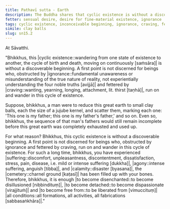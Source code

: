 ```yaml
---
title: Pathavī sutta - Earth
description: The Buddha shares that cyclic existence is without a discoverable beginning using an analogy of clay balls made from the earth.
fetter: sensual desire, desire for fine-material existence, ignorance
tags: cyclic existence, inconceivable beginning, ignorance, craving, fetter, father, earth, clay, jujube, disenchantment, detachment, liberation, sn, sn12-21, sn15
simile: clay balls
slug: sn15.2
---
```


At Sāvatthi.

"Bhikkhus, this |cyclic existence::wandering from one state of existence to another, the cycle of birth and death, moving on continuously [saṁsāra]| is without a discoverable beginning. A first point is not discerned for beings who, obstructed by |ignorance::fundamental unawareness or misunderstanding of the true nature of reality, not experientially understanding the four noble truths [avijjā]| and fettered by |craving::wanting, yearning, longing, attachment, lit. thirst [taṇhā]|, run on and wander in this cycle of existence.

Suppose, bhikkhus, a man were to reduce this great earth to small clay balls, each the size of a jujube kernel, and scatter them, marking each one: 'This one is my father; this one is my father's father,' and so on. Even so, bhikkhus, the sequence of that man's fathers would still remain incomplete before this great earth was completely exhausted and used up.

For what reason? Bhikkhus, this cyclic existence is without a discoverable beginning. A first point is not discerned for beings who, obstructed by ignorance and fettered by craving, run on and wander in this cycle of existence. For such a long time, bhikkhus, you have experienced |suffering::discomfort, unpleasantness, discontentment, dissatisfaction, stress, pain, disease, i.e. mild or intense suffering [dukkha]|, |agony::intense suffering, anguish [tibba]|, and |calamity::disaster [byasana]|, the |cemetery::charnel ground [kaṭasī]| has been filled up with your bones. Therefore, bhikkhus, it is enough |to become disenchanted::to become disillusioned [nibbindituṃ]|, |to become detached::to become dispassionate [virajjituṁ]| and |to become free from::to be liberated from [vimuccituṃ]| |all conditions::all formations, all activities, all fabrications [sabbasaṅkhāra]|."